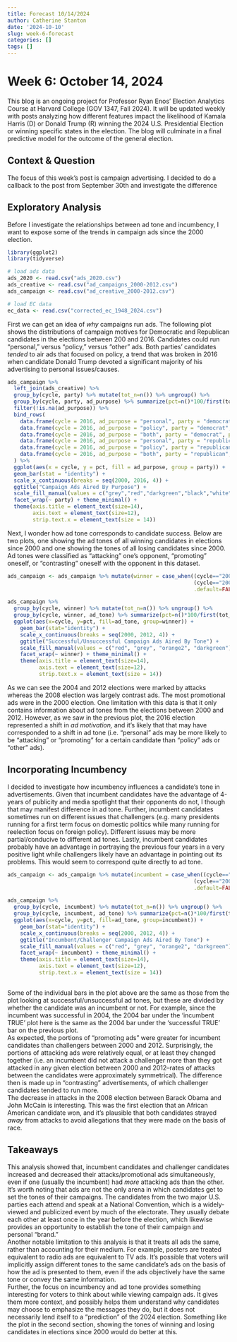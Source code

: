 ```yaml
---
title: Forecast 10/14/2024
author: Catherine Stanton
date: '2024-10-10'
slug: week-6-forecast
categories: []
tags: []
---
```


<h1>Week 6: October 14, 2024</h1>  
This blog is an ongoing project for Professor Ryan Enos' Election Analytics Course at Harvard College (GOV 1347, Fall 2024). It will be updated weekly with posts analyzing how different features impact the likelihood of Kamala Harris (D) or Donald Trump (R) winning the 2024 U.S. Presidential Election or winning specific states in the election. The blog will culminate in a final predictive model for the outcome of the general election.

<h2>Context & Question</h2>
The focus of this week's post is campaign advertising. I decided to do a callback to the post from September 30th and investigate the difference

<h2>Exploratory Analysis</h2>
Before I investigate the relationships between ad tone and incumbency, I want to expose some of the trends in campaign ads since the 2000 election.

```r
library(ggplot2)
library(tidyverse)

# load ads data
ads_2020 <- read.csv("ads_2020.csv")
ads_creative <- read.csv("ad_campaigns_2000-2012.csv")
ads_campaign <- read.csv("ad_creative_2000-2012.csv")

# load EC data
ec_data <- read.csv("corrected_ec_1948_2024.csv")
```

First we can get an idea of *why* campaigns run ads. The following plot shows the distributions of campaign motives for Democratic and Republican candidates in the elections between 200 and 2016. Candidates could run "personal," versus "policy," versus "other" ads. Both parties' candidates *tended* to air ads that focused on policy, a trend that was broken in 2016 when candidate Donald Trump devoted a significant majority of his advertising to personal issues/causes.

```r
ads_campaign %>%
  left_join(ads_creative) %>%
  group_by(cycle, party) %>% mutate(tot_n=n()) %>% ungroup() %>%
  group_by(cycle, party, ad_purpose) %>% summarize(pct=n()*100/first(tot_n)) %>%
  filter(!is.na(ad_purpose)) %>%
  bind_rows(
    data.frame(cycle = 2016, ad_purpose = "personal", party = "democrat", pct = 67),
    data.frame(cycle = 2016, ad_purpose = "policy", party = "democrat", pct = 12),
    data.frame(cycle = 2016, ad_purpose = "both", party = "democrat", pct = 21),
    data.frame(cycle = 2016, ad_purpose = "personal", party = "republican", pct = 11),
    data.frame(cycle = 2016, ad_purpose = "policy", party = "republican", pct = 71),
    data.frame(cycle = 2016, ad_purpose = "both", party = "republican", pct = 18)
  ) %>%
  ggplot(aes(x = cycle, y = pct, fill = ad_purpose, group = party)) +
  geom_bar(stat = "identity") +
  scale_x_continuous(breaks = seq(2000, 2016, 4)) +
  ggtitle("Campaign Ads Aired By Purpose") +
  scale_fill_manual(values = c("grey","red","darkgreen","black","white"), name = "purpose") + ylab("Percent of all Ads") + xlab("") +
  facet_wrap(~ party) + theme_minimal() +
  theme(axis.title = element_text(size=14),
        axis.text = element_text(size=12),
        strip.text.x = element_text(size = 14))
```

Next, I wonder how ad tone corresponds to candidate success. Below are two plots, one showing the ad tones of all winning candidates in elections since 2000 and one showing the tones of all losing candidates since 2000. Ad tones were classified as "attacking" one's opponent, "promoting" oneself, or "contrasting" oneself with the opponent in this dataset. 

```r
ads_campaign <- ads_campaign %>% mutate(winner = case_when((cycle=="2000" | cycle=="2004") & party=="republican" ~ TRUE,
                                                           (cycle=="2008" | cycle=="2012") & party=="democrat" ~ TRUE,
                                                           .default=FALSE)) 

ads_campaign %>%
  group_by(cycle, winner) %>% mutate(tot_n=n()) %>% ungroup() %>%
  group_by(cycle, winner, ad_tone) %>% summarize(pct=n()*100/first(tot_n)) %>%
  ggplot(aes(x=cycle, y=pct, fill=ad_tone, group=winner)) +
    geom_bar(stat="identity") +
    scale_x_continuous(breaks = seq(2000, 2012, 4)) +
    ggtitle("Successful/Unsuccessful Campaign Ads Aired By Tone") +
    scale_fill_manual(values = c("red", "grey", "orange2", "darkgreen"), name = "tone") + ylab("Percent of all Ads") + xlab("") +
    facet_wrap(~ winner) + theme_minimal() +
    theme(axis.title = element_text(size=14),
          axis.text = element_text(size=12),
          strip.text.x = element_text(size = 14))
```

As we can see the 2004 and 2012 elections were marked by attacks whereas the 2008 election was largely contrast ads. The most promotional ads were in the 2000 election. One limitation with this data is that it only contains information about ad tones from the elections between 2000 and 2012. However, as we saw in the previous plot, the 2016 election represented a shift in *ad motivation,* and it's likely that that may have corresponded to a shift in ad tone (i.e. "personal" ads may be more likely to be "attacking" or "promoting" for a certain candidate than "policy" ads or "other" ads). 

<h2>Incorporating Incumbency</h2>
I decided to investigate how incumbency influences a candidate's tone in advertisements. Given that incumbent candidates have the advantage of 4-years of publicity and media spotlight that their opponents do not, I though that may manifest difference in ad tone. Further, incumbent candidates sometimes run on different issues that challengers (e.g. many presidents running for a first term focus on domestic politics while many running for reelection focus on foreign policy). Different issues may be more partial/conducive to different ad tones. Lastly, incumbent candidates probably have an advantage in portraying the previous four years in a very positive light while challengers likely have an advantage in pointing out its problems. This would seem to correspond quite directly to ad tone.

```r
ads_campaign <- ads_campaign %>% mutate(incumbent = case_when((cycle=="2004" | cycle=="2008") & party=="republican" ~ TRUE,
                                                           (cycle=="2000" | cycle=="2012") & party=="democrat" ~ TRUE,
                                                           .default=FALSE))
```

```r
ads_campaign %>%
  group_by(cycle, incumbent) %>% mutate(tot_n=n()) %>% ungroup() %>%
  group_by(cycle, incumbent, ad_tone) %>% summarize(pct=n()*100/first(tot_n)) %>%
  ggplot(aes(x=cycle, y=pct, fill=ad_tone, group=incumbent)) +
    geom_bar(stat="identity") +
    scale_x_continuous(breaks = seq(2000, 2012, 4)) +
    ggtitle("Incumbent/Challenger Campaign Ads Aired By Tone") +
    scale_fill_manual(values = c("red", "grey", "orange2", "darkgreen"), name = "tone") + ylab("Percent of all Ads") + xlab("") +
    facet_wrap(~ incumbent) + theme_minimal() +
    theme(axis.title = element_text(size=14),
          axis.text = element_text(size=12),
          strip.text.x = element_text(size = 14))
  
```

Some of the individual bars in the plot above are the same as those from the plot looking at successful/unsuccessful ad tones, but these are divided by whether the candidate was an incumbent or not. For example, since the incumbent was successful in 2004, the 2004 bar under the 'incumbent TRUE' plot here is the same as the 2004 bar under the 'successful TRUE' bar on the previous plot.  
As expected, the portions of "promoting ads" were greater for incumbent candidates than challengers between 2000 and 2012. Surprisingly, the portions of attacking ads were relatively equal, or at least they changed together (i.e. an incumbent did not attack a challenger more than they got attacked in any given election between 2000 and 2012--rates of attacks between the candidates were approximately symmetrical). The difference then is made up in "contrasting" advertisements, of which challenger candidates tended to run more.  
The decrease in attacks in the 2008 election between Barack Obama and John McCain is interesting. This was the first election that an African American candidate won, and it's plausible that both candidates strayed *away* from attacks to avoid allegations that they were made on the basis of race.

<h2>Takeaways</h2>
This analysis showed that, incumbent candidates and challenger candidates increased and decreased their attacks/promotional ads simultaneously, even if one (usually the incumbent) had *more* attacking ads than the other.  
It's worth noting that ads are not the only arena in which candidates get to set the tones of their campaigns. The candidates from the two major U.S. parties each attend and speak at a National Convention, which is a widely-viewed and publicized event by much of the electorate. They usually debate each other at least once in the year before the election, which likewise provides an opportunity to establish the tone of their campaign and personal "brand."  
Another notable limitation to this analysis is that it treats all ads the same, rather than accounting for their medium. For example, posters are treated equivalent to radio ads are equivalent to TV ads. It's possible that voters will implicitly assign different tones to the same candidate's ads on the basis of how the ad is presented to them, even if the ads objectively have the same tone or convey the same information.  
Further, the focus on incumbency and ad tone provides something interesting for voters to think about while viewing campaign ads. It gives them more context, and possibly helps them understand why candidates may choose to emphasize the messages they do, but it does not necessarily lend itself to a "prediction" of the 2024 election. Something like the plot in the second section, showing the tones of winning and losing candidates in elections since 2000 would do better at this.

